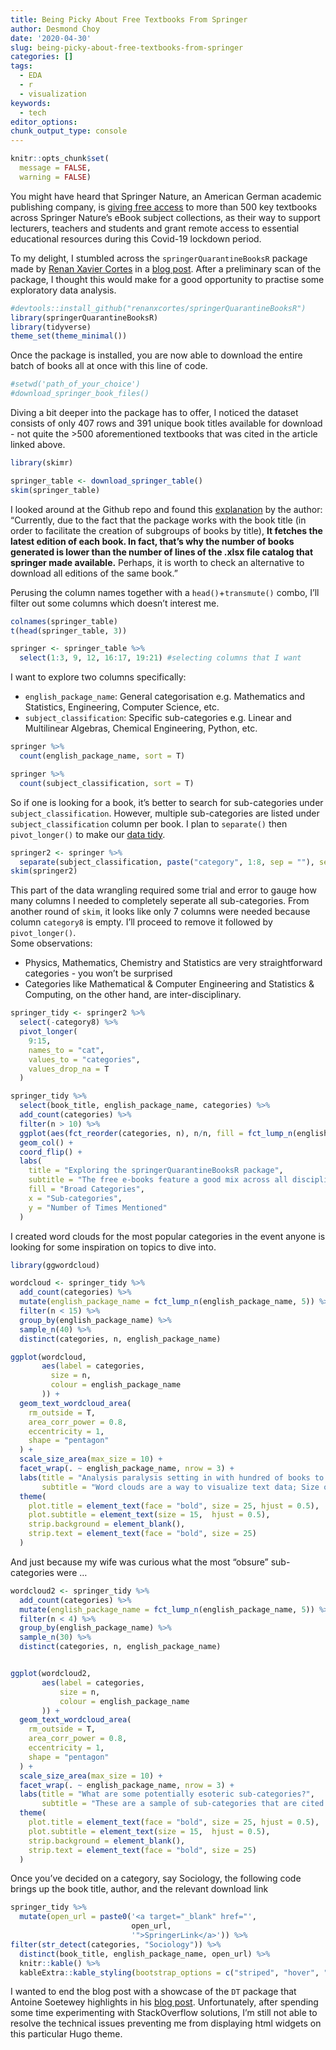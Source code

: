 ```yaml
---
title: Being Picky About Free Textbooks From Springer
author: Desmond Choy
date: '2020-04-30'
slug: being-picky-about-free-textbooks-from-springer
categories: []
tags:
  - EDA
  - r
  - visualization
keywords:
  - tech
editor_options: 
chunk_output_type: console
---
```


```r
knitr::opts_chunk$set(
  message = FALSE,
  warning = FALSE)
```

You might have heard that Springer Nature, an American German academic publishing company, is [giving free access](https://www.springernature.com/gp/librarians/news-events/all-news-articles/industry-news-initiatives/free-access-to-textbooks-for-institutions-affected-by-coronaviru/17855960) to more than 500 key textbooks across Springer Nature's eBook subject collections, as their way to support lecturers, teachers and students and grant remote access to essential educational resources during this Covid-19 lockdown period.  

To my delight, I stumbled across the `springerQuarantineBooksR` package made by [Renan Xavier Cortes](https://github.com/renanxcortes/springerQuarantineBooksR ) in a [blog post](https://www.statsandr.com/blog/a-package-to-download-free-springer-books-during-covid-19-quarantine/). After a preliminary scan of the package, I thought this would make for a good opportunity to practise some exploratory data analysis.

```r
#devtools::install_github("renanxcortes/springerQuarantineBooksR")
library(springerQuarantineBooksR)
library(tidyverse)
theme_set(theme_minimal())
```

Once the package is installed, you are now able to download the entire batch of books all at once with this line of code.

```r
#setwd('path_of_your_choice')
#download_springer_book_files()
```

Diving a bit deeper into the package has to offer, I noticed the dataset consists of only 407 rows and 391 unique book titles available for download - not quite the >500 aforementioned textbooks that was cited in the article linked above.   

```r
library(skimr)

springer_table <- download_springer_table()
skim(springer_table)
```

I looked around at the Github repo and found this [explanation](https://github.com/renanxcortes/springerQuarantineBooksR/issues/5) by the author:  
"Currently, due to the fact that the package works with the book title (in order to facilitate the creation of subgroups of books by title), **It fetches the latest edition of each book. In fact, that's why the number of books generated is lower than the number of lines of the .xlsx file catalog that springer made available.** Perhaps, it is worth to check an alternative to download all editions of the same book."  

Perusing the column names together with a `head()`+`transmute()` combo, I'll filter out some columns which doesn't interest me.

```r
colnames(springer_table)
t(head(springer_table, 3))

springer <- springer_table %>% 
  select(1:3, 9, 12, 16:17, 19:21) #selecting columns that I want

```

I want to explore two columns specifically:  

* `english_package_name`: General categorisation e.g. Mathematics and Statistics, Engineering, Computer Science, etc.
* `subject_classification`: Specific sub-categories e.g. Linear and Multilinear Algebras, Chemical Engineering, Python, etc.

```r
springer %>% 
  count(english_package_name, sort = T)

springer %>% 
  count(subject_classification, sort = T)

```

So if one is looking for a book, it's better to search for sub-categories under `subject_classification`. However, multiple sub-categories are listed under `subject_classification` column per book. I plan to `separate()` then `pivot_longer()` to make our [data tidy](https://cran.r-project.org/web/packages/tidyr/vignettes/tidy-data.html).  

```r
springer2 <- springer %>%
  separate(subject_classification, paste("category", 1:8, sep = ""), sep = ";")
skim(springer2)
```

This part of the data wrangling required some trial and error to gauge how many columns I needed to completely seperate all sub-categories. From another round of `skim`, it looks like only 7 columns were needed because column `category8` is empty. I'll proceed to remove it followed by `pivot_longer()`.  
Some observations:

* Physics, Mathematics, Chemistry and Statistics are very straightforward categories - you won't be surprised
* Categories like Mathematical & Computer Engineering and Statistics & Computing, on the other hand, are inter-disciplinary. 


```r
springer_tidy <- springer2 %>%
  select(-category8) %>%
  pivot_longer(
    9:15,
    names_to = "cat",
    values_to = "categories",
    values_drop_na = T
  )

springer_tidy %>% 
  select(book_title, english_package_name, categories) %>% 
  add_count(categories) %>%
  filter(n > 10) %>% 
  ggplot(aes(fct_reorder(categories, n), n/n, fill = fct_lump_n(english_package_name, 10))) +
  geom_col() +
  coord_flip() +
  labs(
    title = "Exploring the springerQuarantineBooksR package",
    subtitle = "The free e-books feature a good mix across all disciplines",
    fill = "Broad Categories",
    x = "Sub-categories",
    y = "Number of Times Mentioned"
  )

```

I created word clouds for the most popular categories in the event anyone is looking for some inspiration on topics to dive into.

```r
library(ggwordcloud)

wordcloud <- springer_tidy %>%
  add_count(categories) %>%
  mutate(english_package_name = fct_lump_n(english_package_name, 5)) %>%
  filter(n < 15) %>% 
  group_by(english_package_name) %>%
  sample_n(40) %>%
  distinct(categories, n, english_package_name)

ggplot(wordcloud,
       aes(label = categories,
         size = n,
         colour = english_package_name
       )) +
  geom_text_wordcloud_area(
    rm_outside = T,
    area_corr_power = 0.8,
    eccentricity = 1,
    shape = "pentagon"
  ) +
  scale_size_area(max_size = 10) +
  facet_wrap(. ~ english_package_name, nrow = 3) +
  labs(title = "Analysis paralysis setting in with hundred of books to choose from?",
       subtitle = "Word clouds are a way to visualize text data; Size of the word is an indication of its popularity in each category") +
  theme(
    plot.title = element_text(face = "bold", size = 25, hjust = 0.5),
    plot.subtitle = element_text(size = 15,  hjust = 0.5),
    strip.background = element_blank(),
    strip.text = element_text(face = "bold", size = 25)
  )

```

And just because my wife was curious what the most "obsure" sub-categories were ...

```r
wordcloud2 <- springer_tidy %>%
  add_count(categories) %>%
  mutate(english_package_name = fct_lump_n(english_package_name, 5)) %>%
  filter(n < 4) %>% 
  group_by(english_package_name) %>%
  sample_n(30) %>%
  distinct(categories, n, english_package_name)


ggplot(wordcloud2,
       aes(label = categories,
           size = n,
           colour = english_package_name
       )) +
  geom_text_wordcloud_area(
    rm_outside = T,
    area_corr_power = 0.8,
    eccentricity = 1,
    shape = "pentagon"
  ) +
  scale_size_area(max_size = 10) +
  facet_wrap(. ~ english_package_name, nrow = 3) +
  labs(title = "What are some potentially esoteric sub-categories?",
       subtitle = "These are a sample of sub-categories that are cited three times or less.") +
  theme(
    plot.title = element_text(face = "bold", size = 25, hjust = 0.5),
    plot.subtitle = element_text(size = 15,  hjust = 0.5),
    strip.background = element_blank(),
    strip.text = element_text(face = "bold", size = 25)
  )
```

Once you've decided on a category, say Sociology, the following code brings up the book title, author, and the relevant download link

```r
springer_tidy %>%
  mutate(open_url = paste0('<a target="_blank" href="',
                           open_url,
                           '">SpringerLink</a>')) %>% 
filter(str_detect(categories, "Sociology")) %>%
  distinct(book_title, english_package_name, open_url) %>% 
  knitr::kable() %>% 
  kableExtra::kable_styling(bootstrap_options = c("striped", "hover", "condensed"))

```

I wanted to end the blog post with a showcase of the `DT` package that Antoine Soetewey highlights in his [blog post](https://www.statsandr.com/blog/a-package-to-download-free-springer-books-during-covid-19-quarantine/). Unfortunately, after spending some time experimenting with StackOverflow solutions, I'm still not able to resolve the technical issues preventing me from displaying html widgets on this particular Hugo theme.

